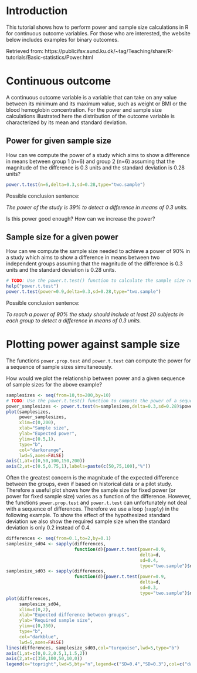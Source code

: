 # Introduction

This tutorial shows how to perform power and sample size calculations
in R for continuous outcome variables. For those who are interested, the website below includes examples
for binary outcomes.

Retrieved from: https://publicifsv.sund.ku.dk/~tag/Teaching/share/R-tutorials/Basic-statistics/Power.html

# Continuous outcome

A continuous outcome variable is a variable that can take on any value
between its minimum and its maximum value, such as weight or BMI or
the blood hemoglobin concentration. For the power and sample size
calculations illustrated here the distribution of the outcome variable
is characterized by its mean and standard deviation.

## Power for given sample size

How can we compute the power of a study which aims to show a difference
in means between group 1 (n=6) and group 2 (n=6) assuming that the
magnitude of the difference is 0.3 units and the standard deviation is
0.28 units?

```r
power.t.test(n=6,delta=0.3,sd=0.28,type="two.sample") 
```

Possible conclusion sentence: 

*The power of the study is 39% to detect a difference in means of 0.3 units.*

Is this power good enough? How can we increase the power?

## Sample size for a given power

How can we compute the sample size needed to achieve a power of 90% in a
study which aims to show a difference in means between two independent
groups assuming that the magnitude of the difference is 0.3 units and
the standard deviation is 0.28 units.

```r
# TODO: Use the power.t.test() function to calculate the sample size needed to achieve a power of 90%, assuming that the magnitude of the difference is 0.3 units and the standard deviation is 0.28 units.
help("power.t.test")
power.t.test(power=0.9,delta=0.3,sd=0.28,type="two.sample") 
```

Possible conclusion sentence: 

*To reach a power of 90% the study should include at least 20 subjects in each group to detect a difference in means of 0.3 units.*

# Plotting power against sample size

The functions `power.prop.test` and `power.t.test` can compute the
power for a sequence of sample sizes simultaneously.

How would we plot the relationship between power and a given sequence of sample sizes for the above example?

```r
samplesizes <- seq(from=10,to=200,by=10)
# TODO: Use the power.t.test() function to compute the power of a sequence of sample sizes. Assume that the magnitude of difference is 0.3 unites and the standard deviation is 0.28 units. Then, use the plot() function to plot that relationship.
power_samplesizes <- power.t.test(n=samplesizes,delta=0.3,sd=0.28)$power
plot(samplesizes,
     power_samplesizes,
     xlim=c(0,200),
     xlab="Sample size",
     ylab="Expected power",
     ylim=c(0.5,1),
     type="b",
     col="darkorange",
     lwd=5,axes=FALSE)
axis(1,at=c(0,50,100,150,200))
axis(2,at=c(0.5,0.75,1),labels=paste(c(50,75,100),"%")) 
```

Often the greatest concern is the magnitude of the expected difference
between the groups, even if based on historical data or a pilot
study. Therefore a useful plot shows how the sample size for fixed
power (or power for fixed sample size) varies as a function of the
difference. However, the functions `power.prop.test` and
`power.t.test` can unfortunately not deal with a sequence of
differences. Therefore we use a loop (`sapply`) in the following
example. To show the effect of the hypothesized standard deviation we
also show the required sample size when the standard deviation is
only 0.2 instead of 0.4.

```r
differences <- seq(from=0.1,to=2,by=0.1)
samplesize_sd04 <- sapply(differences,
                          function(d){power.t.test(power=0.9,
                                                   delta=d,
                                                   sd=0.4,
                                                   type="two.sample")$n})
samplesize_sd03 <- sapply(differences,
                          function(d){power.t.test(power=0.9,
                                                   delta=d,
                                                   sd=0.3,
                                                   type="two.sample")$n})
plot(differences,
     samplesize_sd04,
     xlim=c(0,2),
     xlab="Expected difference between groups",
     ylab="Required sample size",
     ylim=c(0,350),
     type="b",
     col="darkblue",
     lwd=5,axes=FALSE)
lines(differences, samplesize_sd03,col="turquoise",lwd=5,type="b")
axis(1,at=c(0,0.2,0.5,1,1.5,2))
axis(2,at=c(350,100,50,10,0))
legend(x="topright",lwd=5,bty="n",legend=c("SD=0.4","SD=0.3"),col=c("darkblue","turquoise")) 
```
